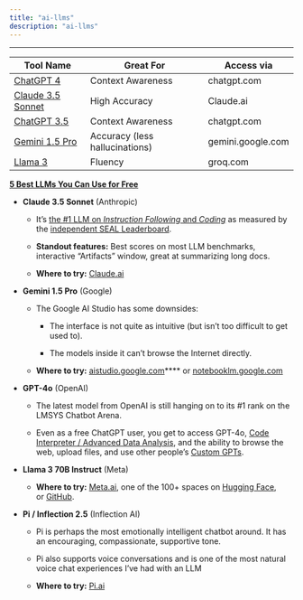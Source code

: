 ```yaml
---
title: "ai-llms"
description: "ai-llms"
---
```


***

| Tool Name                                                                                | Great For                      | Access via        |
| ---------------------------------------------------------------------------------------- | ------------------------------ | ----------------- |
| [ChatGPT 4](https://www.aitoolssme.com/comparison/language-models#ChatGPT4)              | Context Awareness              | chatgpt.com       |
| [Claude 3.5 Sonnet](https://www.aitoolssme.com/comparison/language-models#claudesonnet)  | High Accuracy                  | Claude.ai         |
| [ChatGPT 3.5](https://www.aitoolssme.com/comparison/language-models#ChatGPT3.5)          | Context Awareness              | chatgpt.com       |
| [Gemini 1.5 Pro](https://www.aitoolssme.com/comparison/language-models#Geminiformerbard) | Accuracy (less hallucinations) | gemini.google.com |
| [Llama 3](https://www.aitoolssme.com/comparison/language-models#Llama3)                  | Fluency                        | groq.com          |

[**5 Best LLMs You Can Use for Free**](https://www.whytryai.com/p/best-free-llms)

* **Claude 3.5 Sonnet** (Anthropic)

  * It’s [the #1 LLM on ](https://x.com/alexandr_wang/status/1807828398523249099)[*Instruction Following*](https://x.com/alexandr_wang/status/1807828398523249099)[ and ](https://x.com/alexandr_wang/status/1807828398523249099)[*Coding*](https://x.com/alexandr_wang/status/1807828398523249099) as measured by the [independent SEAL Leaderboard](https://www.whytryai.com/i/145021019/ai-random).

  * **Standout features:** Best scores on most LLM benchmarks, interactive “Artifacts” window, great at summarizing long docs.

  * **Where to try:** [Claude.ai](https://claude.ai/)

* **Gemini 1.5 Pro** (Google)

  * The Google AI Studio has some downsides:

    * The interface is not quite as intuitive (but isn’t too difficult to get used to).

    * The models inside it can’t browse the Internet directly.

  * **Where to try:** [aistudio.google.com](https://aistudio.google.com/)\*\*\*\* or [notebooklm.google.com](https://notebooklm.google.com/)

* **GPT-4o** (OpenAI)

  * The latest model from OpenAI is still hanging on to its #1 rank on the LMSYS Chatbot Arena.

  * Even as a free ChatGPT user, you get to access GPT-4o, [Code Interpreter / Advanced Data Analysis](https://www.whytryai.com/p/chatgpt-code-interpreter-getting-started), and the ability to browse the web, upload files, and use other people’s [Custom GPTs](https://www.whytryai.com/p/build-gpts).

* **Llama 3 70B Instruct** (Meta)

  * **Where to try:** [Meta.ai](https://www.meta.ai/), one of the 100+ spaces on [Hugging Face](https://huggingface.co/meta-llama), or [GitHub](https://github.com/huggingface/blog/blob/main/llama3.md).

* **Pi / Inflection 2.5** (Inflection AI)

  * Pi is perhaps the most emotionally intelligent chatbot around. It has an encouraging, compassionate, supportive tone.&#x20;

  * Pi also supports voice conversations and is one of the most natural voice chat experiences I’ve had with an LLM

  * **Where to try:** [Pi.ai](https://pi.ai/talk)